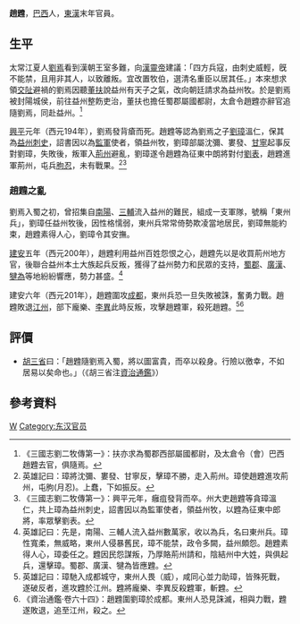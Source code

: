 '''趙韙'''{{BD|2世纪||201年||catIdx=Z}}，[[巴西郡|巴西]]人，[[東漢|東漢]]末年官員。

==生平==
太常江夏人[[劉焉_(益州牧)|劉焉]]看到漢朝王室多難，向[[漢靈帝|漢靈帝]]建議：「四方兵寇，由刺史威輕，旣不能禁，且用非其人，以致離叛。宜改置牧伯，選清名重臣以居其任。」本來想求領[[交阯|交阯]]避禍的劉焉因聽[[董扶|董扶]]說益州有天子之氣，改向朝廷請求為益州牧。於是劉焉被封陽城侯，前往益州整飭吏治，董扶也擔任蜀郡屬國都尉，太倉令趙韙亦辭官追隨劉焉，同赴益州。<ref>《三國志劉二牧傳第一》：扶亦求為蜀郡西部屬國都尉，及太倉令（會）巴西趙韙去官，俱隨焉。</ref>

[[兴平_(东汉)|興平]]元年（西元194年），劉焉發背瘡而死。趙韙等認為劉焉之子[[劉璋|劉璋]]溫仁，保其為[[益州|益州]][[刺史|刺史]]，詔書因以為[[監軍|監軍]]使者，領益州牧，劉璋部屬沈彌、婁發、[[甘寧|甘寧]]起事反對劉璋，失敗後，叛軍入[[荊州|荊州]]避亂，劉璋遂令趙韙為征東中朗將對付[[劉表|劉表]]，趙韙進軍荊州，屯兵[[朐忍縣|朐忍]]，未有戰果。<ref>英雄記曰：璋將沈彌、婁發、甘寧反，擊璋不勝，走入荊州。璋使趙韙進攻荊州，屯朐(月忍)。上蠢，下如振反。</ref><ref>《三國志劉二牧傳第一》：興平元年，癰疽發背而卒。州大吏趙韙等貪璋溫仁，共上璋為益州刺史，詔書因以為監軍使者，領益州牧，以韙為征東中郎將，率眾擊劉表。</ref> 

===趙韙之亂===
劉焉入蜀之初，曾招集自[[南陽|南陽]]、[[三輔|三輔]]流入益州的難民，組成一支軍隊，號稱「東州兵」，劉璋任益州牧後，因性格懦弱，東州兵常常倚勢欺凌當地居民，劉璋無能約束，趙韙素得人心，劉璋令其安撫。

[[建安_(东汉)|建安]]五年（西元200年），趙韙利用益州百姓怨恨之心，趙韙先以是收買荊州地方官，後聯合益州本土大族起兵反叛，獲得了益州勢力和民眾的支持，[[蜀郡|蜀郡]]、[[廣漢|廣漢]]、[[犍為|犍為]]等地紛紛響應，勢力甚盛。<ref> 英雄記曰：先是，南陽、三輔人流入益州數萬家，收以為兵，名曰東州兵。璋性寬柔，無威略，東州人侵暴舊民，璋不能禁，政令多闕，益州頗怨。趙韙素得人心，璋委任之。韙因民怨謀叛，乃厚賂荊州請和，陰結州中大姓，與俱起兵，還擊璋。蜀郡、廣漢、犍為皆應韙。</ref>

建安六年（西元201年），趙韙圍攻[[成都|成都]]，東州兵恐一旦失敗被誅，奮勇力戰。趙韙敗退[[江州|江州]]，部下龐樂、[[李異|李異]]此時反叛，攻擊趙韙軍，殺死趙韙。<ref>英雄記曰：璋馳入成都城守，東州人畏（威），咸同心並力助璋，皆殊死戰，遂破反者，進攻韙於江州。韙將龐樂、李異反殺韙軍，斬韙。</ref><ref>《資治通鑑·卷六十四》：趙韙圍劉璋於成都。東州人恐見誅滅，相與力戰，韙遂敗退，追至江州，殺之。</ref>

==評價==
*[[胡三省|胡三省]]曰：「趙韙隨劉焉入蜀，將以圖富貴，而卒以殺身。行險以徼幸，不如居易以矣命也。」（《胡三省注[[資治通鑑|資治通鑑]]》）

==參考資料==
[[Category:趙姓|W]]
[[Category:东汉官员|Category:东汉官员]]